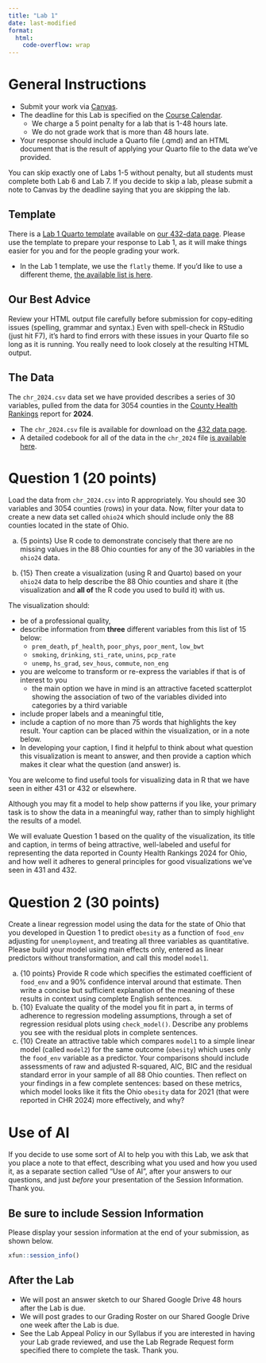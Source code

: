```yaml
---
title: "Lab 1"
date: last-modified
format: 
  html:
    code-overflow: wrap
---
```


# General Instructions

- Submit your work via [Canvas](https://canvas.case.edu/). 
- The deadline for this Lab is specified on the [Course Calendar](calendar.qmd).
  - We charge a 5 point penalty for a lab that is 1-48 hours late.
  - We do not grade work that is more than 48 hours late.
- Your response should include a Quarto file (.qmd) and an HTML document that is the result of applying your Quarto file to the data we've provided.

:::{.callout-important}

You can skip exactly one of Labs 1-5 without penalty, but all students must complete both Lab 6 and Lab 7. If you decide to skip a lab, please submit a note to Canvas by the deadline saying that you are skipping the lab.

:::

## Template

There is a [Lab 1 Quarto template](https://raw.githubusercontent.com/THOMASELOVE/432-data/refs/heads/master/data/432_lab1_template.qmd) available on [our 432-data page](https://github.com/THOMASELOVE/432-data). Please use the template to prepare your response to Lab 1, as it will make things easier for you and for the people grading your work.

- In the Lab 1 template, we use the `flatly` theme. If you'd like to use a different theme, [the available list is here](https://quarto.org/docs/output-formats/html-themes.html).

## Our Best Advice

Review your HTML output file carefully before submission for copy-editing issues (spelling, grammar and syntax.) Even with spell-check in RStudio (just hit F7), it's hard to find errors with these issues in your Quarto file so long as it is running. You really need to look closely at the resulting HTML output.

## The Data

The `chr_2024.csv` data set we have provided describes a series of 30 variables, pulled from the data for 3054 counties in the [County Health Rankings](http://www.countyhealthrankings.org/rankings/data/oh) report for **2024**. 

- The `chr_2024.csv` file is available for download on the [432 data page](https://github.com/THOMASELOVE/432-data).
- A detailed codebook for all of the data in the `chr_2024` file [is available here](chr_codebook.qmd).


# Question 1 (20 points)

Load the data from `chr_2024.csv` into R appropriately. You should see 30 variables and 3054 counties (rows) in your data. Now, filter your data to create a new data set called `ohio24` which should include only the 88 counties located in the state of Ohio. 

a. {5 points} Use R code to demonstrate concisely that there are no missing values in the 88 Ohio counties for any of the 30 variables in the `ohio24` data.

b. {15} Then create a visualization (using R and Quarto) based on your `ohio24` data to help describe the 88 Ohio counties and share it (the visualization and **all of** the R code you used to build it) with us.

The visualization should:

- be of a professional quality,
- describe information from **three** different variables from this list of 15 below:
  - `prem_death`, `pf_health`, `poor_phys`, `poor_ment`, `low_bwt`
  - `smoking`, `drinking`, `sti_rate`, `unins`, `pcp_rate`
  - `unemp`, `hs_grad`, `sev_hous`, `commute`, `non_eng`
- you are welcome to transform or re-express the variables if that is of interest to you
  - the main option we have in mind is an attractive faceted scatterplot showing the association of two of the variables divided into categories by a third variable
- include proper labels and a meaningful title,
- include a caption of no more than 75 words that highlights the key result. Your caption can be placed within the visualization, or in a note below.
- In developing your caption, I find it helpful to think about what question this visualization is meant to answer, and then provide a caption which makes it clear what the question (and answer) is.

You are welcome to find useful tools for visualizing data in R that we have seen in either 431 or 432 or elsewhere. 

Although you may fit a model to help show patterns if you like, your primary task is to show the data in a meaningful way, rather than to simply highlight the results of a model.

We will evaluate Question 1 based on the quality of the visualization, its title and caption, in terms of being attractive, well-labeled and useful for representing the data reported in County Health Rankings 2024 for Ohio, and how well it adheres to general principles for good visualizations we’ve seen in 431 and 432.

# Question 2 (30 points)

Create a linear regression model using the data for the state of Ohio that you developed in Question 1 to predict `obesity` as a function of `food_env` adjusting for `unemployment`, and treating all three variables as quantitative. Please build your model using main effects only, entered as linear predictors without transformation, and call this model `model1`.

a. {10 points} Provide R code which specifies the estimated coefficient of `food_env` and a 90% confidence interval around that estimate. Then write a concise but sufficient explanation of the meaning of these results in context using complete English sentences. 
b. {10} Evaluate the quality of the model you fit in part a, in terms of adherence to regression modeling assumptions, through a set of regression residual plots using `check_model()`. Describe any problems you see with the residual plots in complete sentences.
c. {10} Create an attractive table which compares `model1` to a simple linear model (called `model2`) for the same outcome (`obesity`) which uses only the `food_env` variable as a predictor. Your comparisons should include assessments of raw and adjusted R-squared, AIC, BIC and the residual standard error in your sample of all 88 Ohio counties. Then reflect on your findings in a few complete sentences: based on these metrics, which model looks like it fits the Ohio `obesity` data for 2021 (that were reported in CHR 2024) more effectively, and why?

# Use of AI

If you decide to use some sort of AI to help you with this Lab, we ask that you place a note to that effect, describing what you used and how you used it, as a separate section called "Use of AI", after your answers to our questions, and just *before* your presentation of the Session Information. Thank you.

## Be sure to include Session Information

Please display your session information at the end of your submission, as shown below.

```r
xfun::session_info()
```

## After the Lab

- We will post an answer sketch to our Shared Google Drive 48 hours after the Lab is due.
- We will post grades to our Grading Roster on our Shared Google Drive one week after the Lab is due.
- See the Lab Appeal Policy in our Syllabus if you are interested in having your Lab grade reviewed, and use the Lab Regrade Request form specified there to complete the task. Thank you.


